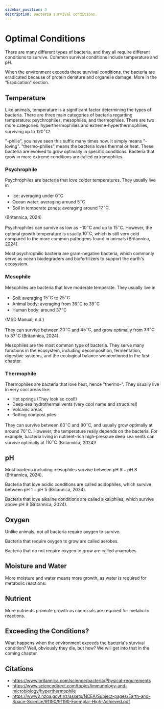 ```yaml
---
sidebar_position: 3
description: Bacteria survival conditions.
---
```

# Optimal Conditions

There are many different types of bacteria, and they all require different conditions to survive. Common survival conditions include temperature and pH.

When the environment exceeds these survival conditions, the bacteria are eradicated because of protein denature and organelle damage. More in the "Eradication" section.

## Temperature

Like animals, temperature is a significant factor determining the types of bacteria. There are three main categories of bacteria regarding temperature: psychrophiles, mesophiles, and thermophiles. There are two more categories: hyperthermophilies and extreme-hyperthermophilies, surviving up to $120^\circ\text{C}$!

"-philie", you have seen this suffix many times now. It simply means "-loving". "thermo-philies" means the bacteria loves thermal or heat. These bacteria are evolved to grow optimally in specific conditions. Bacteria that grow in more extreme conditions are called extremophiles.

### Psychrophile

Psychrophiles are bacteria that love colder temperatures. They usually live in
- Ice: averaging under $0^\circ\text{C}$
- Ocean water: averaging around $5^\circ\text{C}$
- Soil in temperate zones: averaging around $12^\circ\text{C}$.

(Britannica, 2024)

Psychrophiles can survive as low as $-10^\circ\text{C}$ and up to $15^\circ\text{C}$. However, the optimal growth temperature is usually $10^\circ\text{C}$, which is still very cold compared to the more common pathogens found in animals (Britannica, 2024).

Most psychrophilic bacteria are gram-negative bacteria, which commonly serve as ocean biodegraders and biofertilizers to support the earth's ecosystem.

### Mesophile

Mesophiles are bacteria that love moderate temperate. They usually live in
- Soil: averaging $15^\circ\text{C}$ to $25^\circ\text{C}$
- Animal body: averaging from $36^\circ\text{C}$ to $39^\circ\text{C}$
- Human body: around $37^\circ\text{C}$

(MSD Manual, n.d.)

They can survive between $20^\circ\text{{C}}$ and $45^\circ\text{C}$, and grow optimally from $33^\circ\text{C}$ to $37^\circ\text{C}$ (Britannica, 2024).

Mesophiles are the most common type of bacteria. They serve many functions in the ecosystem, including decomposition, fermentation, digestive systems, and the ecological balance we mentioned in the first chapter.

### Thermophile

Thermophiles are bacteria that love heat, hence "thermo-". They usually live in very cool areas like:
- Hot springs (They look so cool!)
- Deep-sea hydrothermal vents (very cool name and structure!)
- Volcanic areas
- Rotting compost piles

They can survive between $60^\circ\text{{C}}$ and $80^\circ\text{C}$, and usually grow optimally at around $70^\circ\text{C}$. However, the temperature really depends on the bacteria. For example, bacteria living in nutrient-rich high-pressure deep sea vents can survive optimally at $110^\circ\text{C}$ (Britannica, 2024)!

## pH

Most bacteria including mesophiles survive between $\text{pH }6-\text{pH }8$ (Britannica, 2024).

Bacteria that love acidic conditions are called acidophiles, which survive between $\text{pH 1} - \text{pH 5}$ (Britannica, 2024).

Bacteria that love alkaline conditions are called alkaliphiles, which survive above $\text{pH 9}$ (Britannica, 2024).

## Oxygen

Unlike animals, not all bacteria require oxygen to survive.

Bacteria that require oxygen to grow are called aerobes.

Bacteria that do not require oxygen to grow are called anaerobes.

## Moisture and Water

More moisture and water means more growth, as water is required for metabolic reactions.

## Nutrient

More nutrients promote growth as chemicals are required for metabolic reactions.

## Exceeding the Conditions?

What happens when the environment exceeds the bacteria's survival condition? Well, obviously they die, but how? We will get into that in the coming chapter.  

## Citations

- https://www.britannica.com/science/bacteria/Physical-requirements
- https://www.sciencedirect.com/topics/immunology-and-microbiology/hyperthermophile
- https://www2.nzqa.govt.nz/assets/NCEA/Subject-pages/Earth-and-Space-Science/91190/91190-Exemplar-High-Achieved.pdf